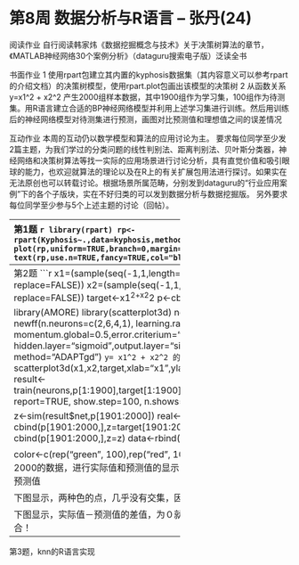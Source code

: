 第8周 数据分析与R语言  -- 张丹(24)
========================================================
阅读作业 
自行阅读韩家炜《数据挖掘概念与技术》关于决策树算法的章节，《MATLAB神经网络30个案例分析》（dataguru搜索电子版）泛读全书 

书面作业 
1 使用rpart包建立其内置的kyphosis数据集（其内容意义可以参考rpart的介绍文档）的决策树模型，使用rpart.plot包画出该模型的决策树 
2 从函数关系y=x1^2 + x2^2 产生2000组样本数据，其中1900组作为学习集，100组作为待测集。用R语言建立合适的BP神经网络模型并利用上述学习集进行训练。然后用训练后的神经网络模型对待测集进行预测，画图对比预测值和理想值之间的误差情况 

互动作业 
本周的互动仍以数学模型和算法的应用讨论为主。 
要求每位同学至少发2篇主题，为我们学过的分类问题的线性判别法、距离判别法、贝叶斯分类器，神经网络和决策树算法等找一实际的应用场景进行讨论分析，具有直觉价值和吸引眼球的能力，也欢迎就算法的理论以及在R上的有关扩展包用法进行探讨。如果实在无法原创也可以转载讨论。根据场景所属范畴，分别发到dataguru的“行业应用案例”下的各个子版块，实在不好归类的可以发到数据分析与数据挖掘版。 
另外要求每位同学至少参与5个上述主题的讨论（回帖）。

------------------------------------------
第1题
```r
library(rpart)
rp<-rpart(Kyphosis~.,data=kyphosis,method="class")
plot(rp,uniform=TRUE,branch=0,margin=0.1)
text(rp,use.n=TRUE,fancy=TRUE,col="blue")
print(rp)
```

-------------------------------------------
第2题
```r
x1=(sample(seq(-1,1,length=2200), 2000, replace=FALSE))
x2=(sample(seq(-1,1,length=2200), 2000, replace=FALSE))
target<-x1^2+x2^2
p<-cbind(x1,x2)

library(AMORE)
library(scatterplot3d)
neurons<-newff(n.neurons=c(2,6,4,1), learning.rate.global=1e-2, momentum.global=0.5,error.criterium="LMS", Stao=NA, hidden.layer="sigmoid",output.layer="sigmoid", method="ADAPTgd")
```
y= x1^2 + x2^2 的三维坐标图形
```r
scatterplot3d(x1,x2,target,xlab="x1",ylab="x2",zlab="z")
result<-train(neurons,p[1:1900],target[1:1900],error.criterium="LMS", report=TRUE, show.step=100, n.shows=5 )

z<-sim(result$net,p[1901:2000])
real<-cbind(p[1901:2000,],z=target[1901:2000])
pred<--cbind(p[1901:2000,],z=z)
data<-rbind(real,pred)

color<-c(rep("green", 100),rep("red", 100))
```
对索引为1901到2000的数据，进行实际值和预测值的显示
绿色为实际值，红色为预测值

下图显示，两种色的点，几乎没有交集，因此预测的效果很不好！
```r
scatterplot3d(data[,1],data[,2],data[,3],color,xlab="x1",ylab="x2",zlab="z")
```

下图显示，实际值－预测值的差值，为０就是拟合的，非０为不拟合！
```r
d<-target[1901:2000]-z
plot(d,ylab="real-pred")
abline(h=0,col="red",lty=2)
```

--------------------------------------------------
第3题，knn的R语言实现



